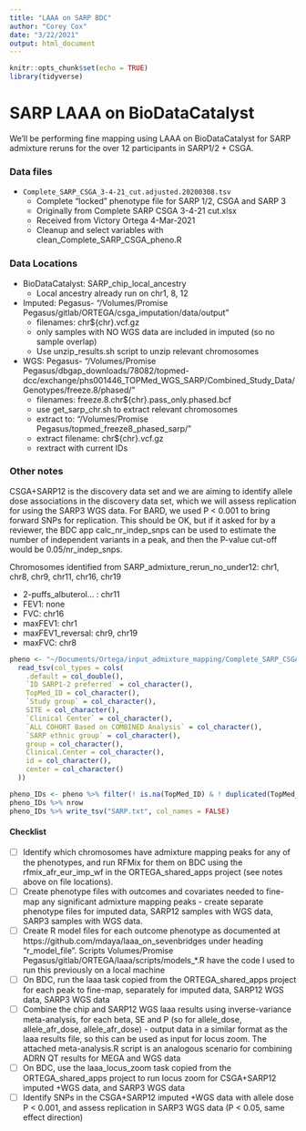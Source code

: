 ```yaml
---
title: "LAAA on SARP BDC"
author: "Corey Cox"
date: "3/22/2021"
output: html_document
---
```


```r
knitr::opts_chunk$set(echo = TRUE)
library(tidyverse)
```

# SARP LAAA on BioDataCatalyst
We'll be performing fine mapping using LAAA on BioDataCatalyst for SARP admixture reruns for the over 12 participants in SARP1/2 + CSGA.

### Data files
* `Complete_SARP_CSGA_3-4-21_cut.adjusted.20200308.tsv`
  - Complete "locked" phenotype file for SARP 1/2,  CSGA and SARP 3
  - Originally from Complete SARP CSGA 3-4-21 cut.xlsx
  - Received from Victory Ortega 4-Mar-2021
  - Cleanup and select variables with clean_Complete_SARP_CSGA_pheno.R

### Data Locations
* BioDataCatalyst: SARP_chip_local_ancestry
  - Local ancestry already run on chr1, 8, 12
* Imputed: Pegasus- "/Volumes/Promise Pegasus/gitlab/ORTEGA/csga_imputation/data/output"
  - filenames: chr${chr}.vcf.gz
  - only samples with NO WGS data are included in imputed (so no sample overlap)
  - Use unzip_results.sh script to unzip relevant chromosomes
* WGS: Pegasus- "/Volumes/Promise Pegasus/dbgap_downloads/78082/topmed-dcc/exchange/phs001446_TOPMed_WGS_SARP/Combined_Study_Data/Genotypes/freeze.8/phased/"
  - filenames: freeze.8.chr${chr}.pass_only.phased.bcf
  - use get_sarp_chr.sh to extract relevant chromosomes
  - extract to: "/Volumes/Promise Pegasus/topmed_freeze8_phased_sarp/"
  - extract filename: chr${chr}.vcf.gz
  - rextract with current IDs

### Other notes
CSGA+SARP12 is the discovery data set and we are aiming to identify allele dose associations in the discovery data set, which we will assess replication for using the SARP3 WGS data. For BARD, we used P < 0.001 to bring forward SNPs for replication. This should be OK, but if it asked for by a reviewer, the BDC app calc_nr_indep_snps can be used to estimate the number of independent variants in a peak, and then the P-value cut-off would be 0.05/nr_indep_snps.

Chromosomes identified from SARP_admixture_rerun_no_under12:
chr1, chr8, chr9, chr11, chr16, chr19

* 2-puffs_albuterol... : chr11
* FEV1: none
* FVC: chr16
* maxFEV1: chr1
* maxFEV1_reversal: chr9, chr19
* maxFVC: chr8


```r
pheno <- "~/Documents/Ortega/input_admixture_mapping/Complete_SARP_CSGA_3-4-21_cut.adjusted.20200308.tsv" %>%
  read_tsv(col_types = cols(
    .default = col_double(),
    `ID SARP1-2 preferred` = col_character(),
    TopMed_ID = col_character(),
    `Study group` = col_character(),
    SITE = col_character(),
    `Clinical Center` = col_character(),
    `ALL COHORT Based on COMBINED Analysis` = col_character(),
    `SARP ethnic group` = col_character(),
    group = col_character(),
    Clinical.Center = col_character(),
    id = col_character(),
    center = col_character()
  ))

pheno_IDs <- pheno %>% filter(! is.na(TopMed_ID) & ! duplicated(TopMed_ID) ) %>% select(TopMed_ID)
pheno_IDs %>% nrow
pheno_IDs %>% write_tsv("SARP.txt", col_names = FALSE)
```

#### Checklist

- [ ] Identify which chromosomes have admixture mapping peaks for any of the phenotypes, and run RFMix for them on BDC using the  rfmix_afr_eur_imp_wf in the ORTEGA_shared_apps project (see notes above on file locations).
- [ ] Create phenotype files with outcomes and covariates needed to fine-map any significant admixture mapping peaks - create separate phenotype files for imputed data, SARP12 samples with WGS data, SARP3 samples with WGS data.
- [ ] Create R model files for each outcome phenotype as documented at https://github.com/mdaya/laaa_on_sevenbridges under heading "r_model_file". Scripts Volumes/Promise Pegasus/gitlab/ORTEGA/laaa/scripts/models_*.R have the code I used to run this previously on a local machine
- [ ] On BDC, run the laaa task copied from the ORTEGA_shared_apps project for each peak to fine-map, separately for imputed data, SARP12 WGS data, SARP3 WGS data
- [ ] Combine the chip and SARP12 WGS laaa results using inverse-variance meta-analysis, for each beta, SE and P (so for allele_dose, allele_afr_dose, allele_afr_dose) - output data in a similar format as the laaa results file, so this can be used as input for locus zoom. The attached meta-analysis.R script is an analogous scenario for combining ADRN QT results for MEGA and WGS data
- [ ] On BDC, use the laaa_locus_zoom task  copied from the ORTEGA_shared_apps project to run locus zoom for CSGA+SARP12 imputed +WGS data, and SARP3 WGS data
- [ ] Identify SNPs in the CSGA+SARP12 imputed +WGS data with allele dose P < 0.001, and assess replication in SARP3 WGS data (P < 0.05, same effect direction)


